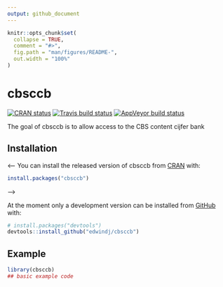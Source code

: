 ```yaml
---
output: github_document
---
```


<!-- README.md is generated from README.Rmd. Please edit that file -->

```r
knitr::opts_chunk$set(
  collapse = TRUE,
  comment = "#>",
  fig.path = "man/figures/README-",
  out.width = "100%"
)
```
# cbsccb

<!-- badges: start -->
[![CRAN status](https://www.r-pkg.org/badges/version/cbsccb)](https://cran.r-project.org/package=cbsccb)
[![Travis build status](https://travis-ci.org/statistiekcbs/cbsccb.svg?branch=master)](https://travis-ci.org/statistiekcbs/cbsccb)
[![AppVeyor build status](https://ci.appveyor.com/api/projects/status/github/edwindj/cbsccb?branch=master&svg=true)](https://ci.appveyor.com/project/edwindj/cbsccb)

<!-- badges: end -->

The goal of cbsccb is to allow access to the CBS content cijfer bank

## Installation

<--
You can install the released version of cbsccb from [CRAN](https://CRAN.R-project.org) with:

``` r
install.packages("cbsccb")
```
-->

At the moment only a development version can be installed from [GitHub](https://github.com/) with:

``` r
# install.packages("devtools")
devtools::install_github("edwindj/cbsccb")
```
## Example

```r
library(cbsccb)
## basic example code
```

